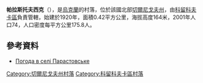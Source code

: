 {{coord|51|56|7|N|32|26|7|E|scale:100000|display=title}}

'''帕拉斯托夫西克'''（{{lang-uk|Парастовське}}），是[[烏克蘭|烏克蘭]]的村落，位於該國北部[[切爾尼戈夫州|切爾尼戈夫州]]，由[[科留科夫卡區|科留科夫卡區]]負責管轄，始建於1920年，面積0.42平方公里，海拔高度164米，2001年人口74，人口密度每平方公里175.8人。

==參考資料==
* [http://weather.in.ua/ua/chernigovskaja/19605 Погода в селі Парастовське] {{Wayback|url=http://weather.in.ua/ua/chernigovskaja/19605 |date=20111220124131 }}

[[Category:切爾尼戈夫州村落|Category:切爾尼戈夫州村落]]
[[Category:科留科夫卡區村落|Category:科留科夫卡區村落]]


{{Chernihiv-geo-stub}}